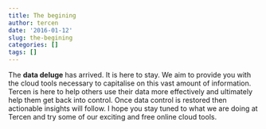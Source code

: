 ```yaml
---
title: The begining
author: tercen
date: '2016-01-12'
slug: the-begining
categories: []
tags: []
---
```


The __data deluge__ has arrived. It is here to stay. We aim to provide you with the cloud tools necessary to capitalise on this vast amount of information. Tercen is here to help others use their data more effectively and ultimately help them get back into control. Once data control is restored then actionable insights will follow. 
I hope you stay tuned to what we are doing at Tercen and try some of our exciting and free online cloud tools.
